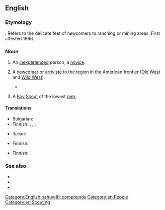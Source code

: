 ==English==
{{wikipedia}}

===Etymology===
{{compound|en|tender|foot}}. Refers to the delicate feet of newcomers to ranching or mining areas. First attested 1866.

===Noun===
{{en-noun|tenderfeet|s}}

# {{lb|en|chiefly|North America}} An [[inexperienced]] person; a [[novice]].
#: {{syn|en|Thesaurus:beginner|Thesaurus:newcomer}}
# {{lb|en|historical}} A [[newcomer]] or [[arriviste]] to the region in the American frontier ([[Old West]] and [[Wild West]]).
#* {{quote-book|en|author=Elinore Pruitt Stewart|authorlink=Elinore Pruitt Stewart|title=Letters of a Woman Homesteader|year=1914|publisher=Houghton Mifflin Company|page=173|pageurl=https://archive.org/details/lettersofwomanho00stewrich/page/173/mode/1up|passage=Watson had risen so hurriedly that he had not been careful about his “tarp” and water had run into his bed. But that would n't{{sic}} disconcert anybody but a '''tenderfoot'''.}}
# {{lb|en|dated}} A [[Boy Scout]] of the lowest [[rank]].

====Translations====
{{trans-top|novice}}
* Bulgarian: {{t|bg|новобранец|m}}
* Finnish: {{t+|fi|vasta-alkaja}}, {{t+|fi|noviisi}}, {{t+|fi|mopo}}, {{t+|fi|keltanokka}}
{{trans-mid}}
* Italian: {{t+|it|novizio}}
{{trans-bottom}}

{{trans-top|newcomer in the old US frontier days}}
* Finnish: {{t+|fi|arkajalka}}
{{trans-mid}}
{{trans-bottom}}

{{trans-top|lowest rank of Boy Scout}}
* Finnish: {{t+|fi|kolkkapoika}}
{{trans-mid}}
{{trans-bottom}}

===See also===
* {{l|en|cheechako}}
* {{l|en|greenhorn}}
* {{l|en|newbie}}

[[Category:English bahuvrihi compounds]]
[[Category:en:People]]
[[Category:en:Scouting]]